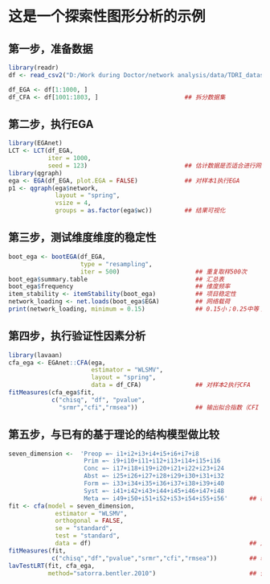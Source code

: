 # 这是一个探索性图形分析的示例

## 第一步，准备数据

```{r}
library(readr)
df <- read_csv2("D:/Work during Doctor/network analysis/data/TDRI_dataset.csv", col_names = TRUE)

df_EGA <- df[1:1000, ]
df_CFA <- df[1001:1803, ]                        ## 拆分数据集
```

## 第二步，执行EGA

```{r}
library(EGAnet)
LCT <- LCT(df_EGA,
           iter = 1000, 
           seed = 123)                           ## 估计数据是否适合进行网络分析（optional）
library(qgraph)
ega <- EGA(df_EGA, plot.EGA = FALSE)             ## 对样本1执行EGA
p1 <- qgraph(ega$network, 
             layout = "spring", 
             vsize = 4, 
             groups = as.factor(ega$wc))         ## 结果可视化
```

## 第三步，测试维度维度的稳定性

```{r}
boot_ega <- bootEGA(df_EGA, 
                    type = "resampling", 
                    iter = 500)                     ## 重复取样500次
boot_ega$summary.table                              ## 汇总表
boot_ega$frequency                                  ## 维度频率
item_stability <- itemStability(boot_ega)           ## 项目稳定性
network_loading <- net.loads(boot_ega$EGA)          ## 网络载荷
print(network_loading, minimum = 0.15)              ## 0.15小；0.25中等；0.35大
```

## 第四步，执行验证性因素分析

```{r}
library(lavaan)
cfa_ega <- EGAnet::CFA(ega, 
                       estimator = "WLSMV", 
                       layout = "spring", 
                       data = df_CFA)               ## 对样本2执行CFA
fitMeasures(cfa_ega$fit, 
            c("chisq", "df", "pvalue", 
              "srmr","cfi","rmsea"))                ## 输出拟合指数（CFI ≥ 0.95, SRMR ≤ 0.08, and RMSEA ≤ 0.05）
```

## 第五步，与已有的基于理论的结构模型做比较

```{r}
seven_dimension <-  'Preop =~ i1+i2+i3+i4+i5+i6+i7+i8
                     Prim =~ i9+i10+i11+i12+i13+i14+i15+i16
                     Conc =~ i17+i18+i19+i20+i21+i22+i23+i24
                     Abst =~ i25+i26+i27+i28+i29+i30+i31+i32
                     Form =~ i33+i34+i35+i36+i37+i38+i39+i40
                     Syst =~ i41+i42+i43+i44+i45+i46+i47+i48
                     Meta =~ i49+i50+i51+i52+i53+i54+i55+i56'      ## 构建原始的7维度模型
fit <- cfa(model = seven_dimension, 
             estimator = "WLSMV", 
             orthogonal = FALSE, 
             se = "standard", 
             test = "standard", 
             data = df)                                            ## 对7维度模型进行CFA
fitMeasures(fit, 
            c("chisq","df","pvalue","srmr","cfi","rmsea"))         ## 输出拟合指数
lavTestLRT(fit, cfa_ega, 
           method="satorra.bentler.2010")                          ## 使用S-B方法对模型进行比较
```
